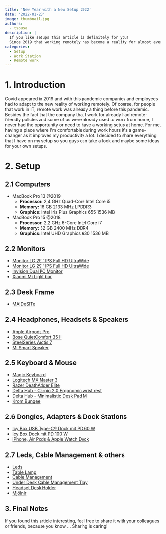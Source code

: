 ```yaml
---
title: 'New Year with a New Setup 2022'
date: '2022-01-20'
image: thumbnail.jpg
authors:
  - tsousa
description: |
  If you like setups this article is definitely for you!
  Since 2019 that working remotely has become a reality for almost everyone and having a space where feel comfortable while working may improve your productivity, at least I think it helped me.
categories:
  - Setup
  - Work Station
  - Remote work
---
```


# 1. Introduction

Covid appeared in 2019 and with this pandemic companies and employees had to adapt to the new reality of working remotely. Of course, for people that work in IT, remote work was already a thing before this pandemic. Besides the fact that the company that I work for already had remote-friendly policies and some of us were already used to work from home, I never had the opportunity or need to have a working setup at home.
For me, having a place where I'm comfortable during work hours it's a game-changer as it improves my productivity a lot. I decided to share everything that I have on my setup so you guys can take a look and maybe some ideas for your own setups.

# 2. Setup

## 2.1 Computers

- MacBook Pro 13 @2019
  - **Processor:** 2,4 GHz Quad-Core Intel Core i5
  - **Memory:** 16 GB 2133 MHz LPDDR3
  - **Graphics:** Intel Iris Plus Graphics 655 1536 MB
- MacBook Pro 15 @2018
  - **Processor:** 2,2 GHz 6-Core Intel Core i7
  - **Memory:** 32 GB 2400 MHz DDR4
  - **Graphics:** Intel UHD Graphics 630 1536 MB

## 2.2 Monitors

- [Monitor LG 29'' IPS Full HD UltraWide](https://www.lg.com/pt/monitores/lg-29UB67-B)
- [Monitor LG 29'' IPS Full HD UltraWide](https://www.lg.com/pt/monitores/lg-29UB67-B)
- [Invision Dual PC Monitor](https://www.amazon.es/gp/product/B091ZK3DPV)
- [Xiaomi Mi Light bar](https://www.mi.com/global/product/mi-computer-monitor-light-bar/)

## 2.3 Desk Frame

- [MAIDeSITe](https://www.amazon.es/gp/product/B08Q35WK4C)

## 2.4 Headphones, Headsets & Speakers

- [Apple Airpods Pro](https://www.amazon.es/-/pt/dp/B09JR6YL4B)
- [Bose QuietComfort 35 II](https://amazon.es/-/pt/dp/B0756CYWWD)
- [SteelSeries Arctis 7](https://www.amazon.es/-/pt/dp/B07FZVXS8H)
- [Mi Smart Speaker](https://mistoreportugal.pt/pt/produtos/coluna-xiaomi-mi-smart-speaker)

## 2.5 Keyboard & Mouse

- [Magic Keyboard](https://www.amazon.es/-/pt/dp/B016UPAXBE)
- [Logitech MX Master 3](https://www.amazon.es/-/pt/gp/product/B07W6JG6Z7)
- [Razer DeathAdder Elite](https://mysupport.razer.com/app/answers/detail/a_id/3692)
- [Delta Hub - Carpio 2.0 Ergonomic wrist rest](https://deltahub.io/collections/all-products/products/carpio-2)
- [Delta Hub - Minimalistic Desk Pad M](https://deltahub.io/collections/all-products/products/minimalistic-desk-pad)
- [Krom Bungee](https://www.amazon.es/-/pt/dp/B00S9QNHWU)

## 2.6 Dongles, Adapters & Dock Stations

- [Icy Box USB Type-C® Dock mit PD 60 W](https://icybox.de/product.php?id=9)
- [Icy Box Dock mit PD 100 W](https://icybox.de/product.php?id=33)
- [iPhone, Air Pods & Apple Watch Dock](https://www.amazon.es/-/pt/dp/B07TZ3S9L9)

## 2.7 Leds, Cable Management & others

- [Leds](https://www.amazon.es/gp/product/B087NKWTX3)
- [Table Lamp](https://www.amazon.es/gp/product/B07Q2W4Y5W)
- [Cable Management](https://www.amazon.es/gp/product/B085PX337V)
- [Under Desk Cable Management Tray](https://www.amazon.es/gp/product/B07GLZZ2RZ)
- [Headset Desk Holder](https://www.amazon.es/gp/product/B07NSRXBQK)
- [Mjölnir](https://www.amazon.es/gp/product/B00EQX0UHU)

## 3. Final Notes

If you found this article interesting, feel free to share it with your colleagues or friends, because you know … Sharing
is caring!

